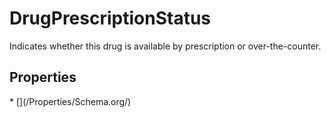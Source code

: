   
# DrugPrescriptionStatus

Indicates whether this drug is available by prescription or over-the-counter.

## Properties

<Grid>
* [](/Properties/Schema.org/)
</Grid>

